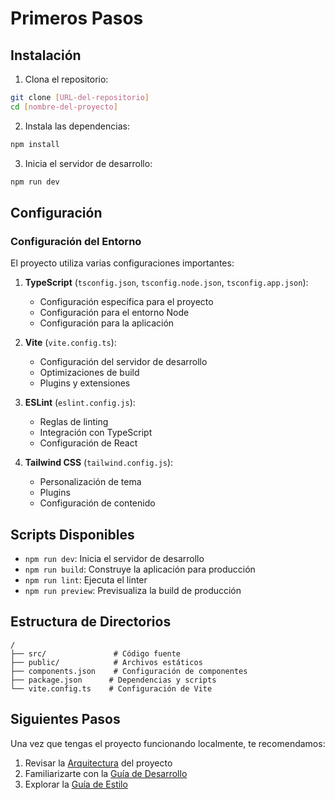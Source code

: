 # Primeros Pasos

## Instalación

1. Clona el repositorio:
```bash
git clone [URL-del-repositorio]
cd [nombre-del-proyecto]
```

2. Instala las dependencias:
```bash
npm install
```

3. Inicia el servidor de desarrollo:
```bash
npm run dev
```

## Configuración

### Configuración del Entorno

El proyecto utiliza varias configuraciones importantes:

1. **TypeScript** (`tsconfig.json`, `tsconfig.node.json`, `tsconfig.app.json`):
   - Configuración específica para el proyecto
   - Configuración para el entorno Node
   - Configuración para la aplicación

2. **Vite** (`vite.config.ts`):
   - Configuración del servidor de desarrollo
   - Optimizaciones de build
   - Plugins y extensiones

3. **ESLint** (`eslint.config.js`):
   - Reglas de linting
   - Integración con TypeScript
   - Configuración de React

4. **Tailwind CSS** (`tailwind.config.js`):
   - Personalización de tema
   - Plugins
   - Configuración de contenido

## Scripts Disponibles

- `npm run dev`: Inicia el servidor de desarrollo
- `npm run build`: Construye la aplicación para producción
- `npm run lint`: Ejecuta el linter
- `npm run preview`: Previsualiza la build de producción

## Estructura de Directorios

```
/
├── src/               # Código fuente
├── public/            # Archivos estáticos
├── components.json    # Configuración de componentes
├── package.json      # Dependencias y scripts
└── vite.config.ts    # Configuración de Vite
```

## Siguientes Pasos

Una vez que tengas el proyecto funcionando localmente, te recomendamos:

1. Revisar la [Arquitectura](./architecture) del proyecto
2. Familiarizarte con la [Guía de Desarrollo](./development-guide)
3. Explorar la [Guía de Estilo](./style-guide)
